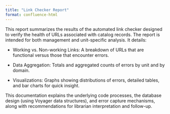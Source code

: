 ```yaml
---
title: "Link Checker Report"
format: confluence-html
---
```


This report summarizes the results of the automated link checker designed to verify the health of URLs associated with catalog records. The report is intended for both management and unit-specific analysis. It details:

- Working vs. Non-working Links: A breakdown of URLs that are functional versus those that encounter errors.

- Data Aggregation: Totals and aggregated counts of errors by unit and by domain.

- Visualizations: Graphs showing distributions of errors, detailed tables, and bar charts for quick insight.

This documentation explains the underlying code processes, the database design (using Voyager data structures), and error capture mechanisms, along with recommendations for librarian interpretation and follow-up.
